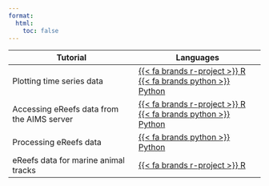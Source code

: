 ---
format:
  html:
    toc: false
---

| Tutorial | Languages |
|-|-|
| Plotting time series data | [{{< fa brands r-project >}} R](tutorials/r/time-series-plot-r/time_series_plot_r.html) &emsp; [{{< fa brands python >}} Python](tutorials/python/basic-time-series-plot-python/basic_time_series_plot_python.html)|
| Accessing eReefs data from the AIMS server | [{{< fa brands r-project >}} R](tutorials/r/server-data-access-r/server_data_access_r.html) &emsp; [{{< fa brands python >}} Python](tutorials/python/server-data-access-python/server_data_access_python.html) |
| Processing eReefs data | [{{< fa brands python >}} Python](tutorials/python/processing-data-python/processing_data_python.html)
| eReefs data for marine animal tracks | [{{< fa brands r-project >}} R](tutorials/r/animal-tracking-data-r/animal_tracking_data_r.html) |